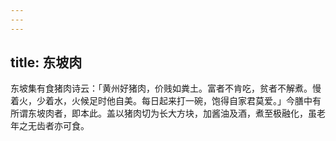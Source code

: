 ```yaml
---
---
---
```

title: 东坡肉
---



东坡集有食猪肉诗云：「黄州好猪肉，价贱如粪土。富者不肯吃，贫者不解煮。慢着火，少着水，火候足时他自美。每日起来打一碗，饱得自家君莫爱。」今膳中有所谓东坡肉者，即本此。盖以猪肉切为长大方块，加酱油及酒，煮至极融化，虽老年之无齿者亦可食。